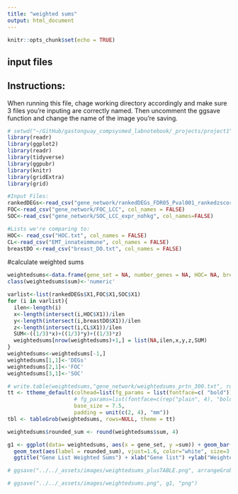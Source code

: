 ```yaml
---
title: "weighted sums"
output: html_document
---
```


```r
knitr::opts_chunk$set(echo = TRUE)
```

## input files

## Instructions:
When running this file, chage working directory accordingly and make sure 3 files you're inputing are correctly named. Then uncomment the ggsave function and change the name of the image you're saving.

```r
# setwd("~/GitHub/gastonguay_compsysmed_labnotebook/_projects/project1")
library(readr)
library(ggplot2)
library(readr)
library(tidyverse)
library(ggpubr)
library(knitr)
library(gridExtra)
library(grid)

#Input Files:
rankedDEGs<-read_csv("gene_network/rankedDEGs_FDR05_Pval001_rankedzscore.txt", col_names = FALSE)
FOC<-read_csv("gene_network/FOC_LCC", col_names = FALSE)
SOC<-read_csv("gene_network/SOC_LCC_expr_nohkg", col_names=FALSE)

#Lists we're comparing to:
HOC<- read_csv("HOC.txt", col_names = FALSE)
CL<-read_csv("EMT_innateimmune", col_names = FALSE)
breastDO <-read_csv("breast_DO.txt", col_names = FALSE)
```

#calculate weighted sums
```r
weightedsums<-data.frame(gene_set = NA, number_genes = NA, HOC= NA, breastDO= NA, CLgenes=NA, sum=NA)
class(weightedsums$sum)<-'numeric'

varlist<-list(rankedDEGs$X1,FOC$X1,SOC$X1)
for (i in varlist){
  ilen<-length(i)
  x<-length(intersect(i,HOC$X1))/ilen
  y<-length(intersect(i,breastDO$X1))/ilen
  z<-length(intersect(i,CL$X1))/ilen
  SUM<-((1/3)*x)+((1/3)*y)+((1/3)*z)
  weightedsums[nrow(weightedsums)+1,] = list(NA,ilen,x,y,z,SUM)
}
weightedsums<-weightedsums[-1,]
weightedsums[1,1]<-'DEGs'
weightedsums[2,1]<-'FOC'
weightedsums[3,1]<-'SOC'

# write.table(weightedsums,"gene_network/weightedsums_prtn_300.txt", row.names=FALSE, quote = FALSE)
tt <- ttheme_default(colhead=list(fg_params = list(fontface=c( "bold"))),
                     # fg_params=list(fontface=c(rep("plain", 4), "bold.italic")),
                     base_size = 7.5,
                     padding = unit(c(2, 4), "mm"))
tbl <- tableGrob(weightedsums, rows=NULL, theme = tt)

weightedsums$rounded_sum <- round(weightedsums$sum, 4)

g1 <- ggplot(data= weightedsums, aes(x = gene_set, y =sum)) + geom_bar(stat="identity", aes(fill = gene_set)) +
  geom_text(aes(label = rounded_sum), vjust=1.6, color="white", size=3.5) +
  ggtitle("Gene List Weighted Sums") + xlab("Gene list") +ylab("Weighted Sum") + theme(legend.position = "none")

# ggsave("../../_assets/images/weightedsums_plusTABLE.png", arrangeGrob(g1, tbl, nrow = 2, heights = c(3,1)), "png")

# ggsave("../../_assets/images/weightedsums.png", g1, "png")

```
